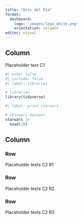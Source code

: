```yaml
---
title: "Hits del Día"
format:
  dashboard:
    logo: 'images/logo_white.png'
    orientation: columns
editor: visual
---
```



## Column {width="35%"}

Placeholder text C1

```r
#| echo: false
#| include: false
#| label: libraries

# libraries
library(tidyverse)
```


```r
#| label: print starwars

# starwars dataset
starwars |> 
  head(10)
```


## Column {width="65%"}



### Row {height="10%"}

Placeholder texts C2 R1

### Row {height="70%"}

Placeholder texts C2 R2

### Row {height="20%"}

Placeholder texts C2 R3
